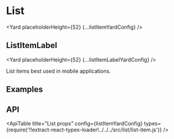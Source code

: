 <!--
Copyright (c) Uber Technologies, Inc.

This source code is licensed under the MIT license found in the
LICENSE file in the root directory of this source tree.
-->






# List

<Yard placeholderHeight={52} {...listItemYardConfig} />

## ListItemLabel

<Yard placeholderHeight={52} {...listItemLabelYardConfig} />

List items best used in mobile applications.

## Examples

<Example title="Basic usage" path="list/basic.js">
  <Basic />
</Example>

<Example title="Artwork sizes" path="list/artwork-sizes.js">
  <ArtworkSizes />
</Example>

<Example title="End enhancers" path="list/enhancers.js">
  <Enhancers />
</Example>

<Example title="Sublist" path="list/sublist.js">
  <Sublist />
</Example>

<Example title="Usage with Menu" path="list/menu-adapter.js">
  <MenuAdapter />
</Example>

## API

<ApiTable
  title="List props"
  config={listItemYardConfig}
  types={require('!!extract-react-types-loader!../../../src/list/list-item.js')}
/>

<Exports component={ListExports} title="List exports" path="baseui/list" />
